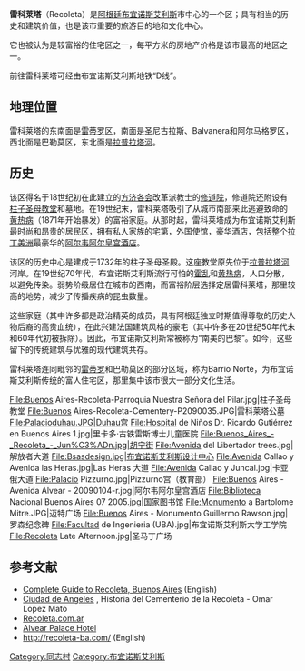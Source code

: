 {{Infobox settlement
<!-- See Template:Infobox settlement for additional fields and descriptions -->
| name                    = 雷科莱塔
| native_name             = Recoleta
| native_name_lang        = spa<!-- ISO 639-2 code e.g. "spa" for Spanish -->
| type                    = [[Neighbourhoods_and_Communes_of_Buenos_Aires|Barrio]]
| image_skyline           = Buenos Aires Plaza Vicente López.jpg
| image_alt               = 
| image_caption           = 洛佩斯广场
| nickname                = 
| image_map               = Recoleta-Buenos_Aires_map.png
| map_alt                 = 
| map_caption             = 位置
| mapsize                 = 150px
| pushpin_map             = <!-- Argentina Buenos Aires -->
| coordinates_display     = inline,title
| subdivision_type        = 国家
| subdivision_name        = {{flag|Argentina}}
| subdivision_type1       = 城市
| subdivision_name1       = [[布宜诺斯艾利斯|布宜诺斯艾利斯]]
| parts_type              = 重要地点
| parts_style             = para
| p1                      = 雷科莱塔公墓<br>
柱子圣母圣殿<br>
阿根廷国家图书馆<br>
国家美术馆<br>
国立装饰艺术博物馆<br>
阿尔韦阿尔皇宫酒店<br>
拉比拉亚咖啡馆<br>
雷科莱塔文化中心
| area_total_km2          = 5.4
| population_total        = 188780
| population_as_of        = 
| population_density_km2  = auto
| timezone1               = [[Argentina_Time|ART]]
| utc_offset1             = -3
}}
'''雷科莱塔'''（Recoleta）是[[阿根廷|阿根廷]][[布宜诺斯艾利斯|布宜诺斯艾利斯]]市中心的一个区；具有相当的历史和建筑价值，也是该市重要的旅游目的地和文化中心。 

它也被认为是较富裕的住宅区之一，每平方米的房地产价格是该市最高的地区之一。 

前往雷科莱塔可经由布宜诺斯艾利斯地铁“D线”。  

== 地理位置 ==
雷科莱塔的东南面是[[雷蒂罗|雷蒂罗]]区，南面是圣尼古拉斯、Balvanera和阿尔马格罗区，西北面是巴勒莫区，东北面是[[拉普拉塔河|拉普拉塔河]]。

== 历史 ==
该区得名于18世纪初在此建立的[[方济各会|方济各会]]改革派教士的[[修道院|修道院]]，修道院还附设有[[柱子圣母圣殿_(布宜诺斯艾利斯)|柱子圣母教堂]]和墓地。在19世纪末，雷科莱塔吸引了从城市南部来此逃避致命的[[黄热病|黄热病]]（1871年开始暴发）的富裕家庭。从那时起，雷科莱塔成为布宜诺斯艾利斯最时尚和昂贵的居民区，拥有私人家族的宅第，外国使馆，豪华酒店，包括整个[[拉丁美洲|拉丁美洲]]最豪华的[[阿尔韦阿尔皇宫酒店|阿尔韦阿尔皇宫酒店]]。

该区的历史中心是建成于1732年的柱子圣母圣殿。这座教堂原先位于[[拉普拉塔河|拉普拉塔河]]河岸。在19世纪70年代，布宜诺斯艾利斯流行可怕的[[霍乱|霍乱]]和[[黄热病|黄热病]]，人口分散，以避免传染。弱势阶级居住在城市的西南，而富裕阶层选择定居雷科莱塔，那里较高的地势，减少了传播疾病的昆虫数量。 

这些家庭（其中许多都是政治精英的成员，具有阿根廷独立时期值得尊敬的历史人物后裔的高贵血统），在此兴建法国建筑风格的豪宅（其中许多在20世纪50年代末和60年代初被拆除）。因此，布宜诺斯艾利斯常被称为“南美的巴黎”。如今，这些留下的传统建筑与优雅的现代建筑共存。  

雷科莱塔连同毗邻的[[雷蒂罗|雷蒂罗]]和巴勒莫区的部分区域，称为Barrio Norte，为布宜诺斯艾利斯传统的富人住宅区，那里集中该市很大一部分文化生活。

<gallery align=center perrow=5>
File:Buenos Aires-Recoleta-Parroquia Nuestra Señora del Pilar.jpg|柱子圣母教堂
File:Buenos Aires-Recoleta-Cementery-P2090035.JPG|雷科莱塔公墓
File:Palacioduhau.JPG|Duhau宫
File:Hospital de Niños Dr. Ricardo Gutiérrez en Buenos Aires 1.jpg|里卡多·古铁雷斯博士儿童医院
File:Buenos_Aires_-_Recoleta_-_Jun%C3%ADn.jpg|胡宁街
File:Avenida del Libertador trees.jpg|解放者大道
File:Bsasdesign.jpg|布宜诺斯艾利斯设计中心
File:Avenida Callao y Avenida las Heras.jpg|Las Heras 大道
File:Avenida Callao y Juncal.jpg|卡亚俄大道
File:Palacio Pizzurno.jpg|Pizzurno宫（教育部）
File:Buenos Aires - Avenida Alvear - 20090104-r.jpg|阿尔韦阿尔皇宫酒店
File:Biblioteca Nacional Buenos Aires 07 2005.jpg|国家图书馆 
File:Monumento a Bartolome Mitre.JPG|迈特广场
File:Buenos Aires - Monumento Guillermo Rawson.jpg|罗森纪念碑
File:Facultad de Ingenieria (UBA).jpg|布宜诺斯艾利斯大学工学院
File:Recoleta Late Afternoon.jpg|圣马丁广场
</gallery>

== 参考文献 ==
* [http://landingpadba.com/category/barrio-recoleta/ Complete Guide to Recoleta, Buenos Aires] {{Wayback|url=http://landingpadba.com/category/barrio-recoleta/ |date=20110526154431 }} (English)
* [http://www.ciudaddeangeles.com/ Ciudad de Angeles] {{Wayback|url=http://www.ciudaddeangeles.com/ |date=20110207135913 }}, Historia del Cementerio de la Recoleta - Omar Lopez Mato
* [http://www.recoleta.com.ar/ Recoleta.com.ar] {{Wayback|url=http://www.recoleta.com.ar/ |date=20110411023159 }}
* [http://www.alvearpalace.com/ Alvear Palace Hotel] {{Wayback|url=http://www.alvearpalace.com/ |date=20190627133553 }}
* [http://recoleta-ba.com/ http://recoleta-ba.com/ ] {{Wayback|url=http://recoleta-ba.com/ |date=20140715002650 }} (English)

{{Coord|34|35|26|S|58|23|26|W|region:AR-C_type:city|display=title}}

[[Category:同志村|Category:同志村]]
[[Category:布宜诺斯艾利斯|Category:布宜诺斯艾利斯]]